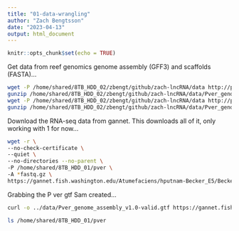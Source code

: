 ```yaml
---
title: "01-data-wrangling"
author: "Zach Bengtsson"
date: "2023-04-13"
output: html_document
---
```

```r
knitr::opts_chunk$set(echo = TRUE)
```

Get data from reef genomics genome assembly (GFF3) and scaffolds (FASTA)...
```bash
wget -P /home/shared/8TB_HDD_02/zbengt/github/zach-lncRNA/data http://pver.reefgenomics.org/download/Pver_genome_assembly_v1.0.gff3.gz
gunzip /home/shared/8TB_HDD_02/zbengt/github/zach-lncRNA/data/Pver_genome_assembly_v1.0.gff3.gz
wget -P /home/shared/8TB_HDD_02/zbengt/github/zach-lncRNA/data http://pver.reefgenomics.org/download/Pver_genome_assembly_v1.0.fasta.gz
gunzip /home/shared/8TB_HDD_02/zbengt/github/zach-lncRNA/data/Pver_genome_assembly_v1.0.fasta.gz
```

Download the RNA-seq data from gannet. This downloads all of it, only working with 1 for now...
```bash
wget -r \
--no-check-certificate \
--quiet \
--no-directories --no-parent \
-P /home/shared/8TB_HDD_01/pver \
-A *fastq.gz \
https://gannet.fish.washington.edu/Atumefaciens/hputnam-Becker_E5/Becker_RNASeq/data/trimmed/
```


Grabbing the P ver gtf Sam created...
```bash
curl -o ../data/Pver_genome_assembly_v1.0-valid.gtf https://gannet.fish.washington.edu/Atumefaciens/20230127-pver-gff_to_gtf/Pver_genome_assembly_v1.0-valid.gtf
```

```bash
ls /home/shared/8TB_HDD_01/pver
```
```bash

```


